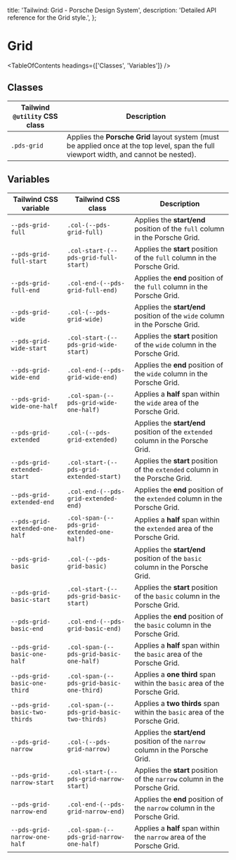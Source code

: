 
  title: 'Tailwind: Grid - Porsche Design System',
  description: 'Detailed API reference for the Grid style.',
};

# Grid

<TableOfContents headings={['Classes', 'Variables']} />

## Classes

| Tailwind `@utility` CSS class | Description                                                                                                                             |
| ----------------------------- | --------------------------------------------------------------------------------------------------------------------------------------- |
| `.pds-grid`                   | Applies the **Porsche Grid** layout system (must be applied once at the top level, span the full viewport width, and cannot be nested). |

## Variables

| Tailwind CSS variable          | Tailwind CSS class                         | Description                                                                      |
| ------------------------------ | ------------------------------------------ | -------------------------------------------------------------------------------- |
| `--pds-grid-full`              | `.col-(--pds-grid-full)`                   | Applies the **start/end** position of the `full` column in the Porsche Grid.     |
| `--pds-grid-full-start`        | `.col-start-(--pds-grid-full-start)`       | Applies the **start** position of the `full` column in the Porsche Grid.         |
| `--pds-grid-full-end`          | `.col-end-(--pds-grid-full-end)`           | Applies the **end** position of the `full` column in the Porsche Grid.           |
| `--pds-grid-wide`              | `.col-(--pds-grid-wide)`                   | Applies the **start/end** position of the `wide` column in the Porsche Grid.     |
| `--pds-grid-wide-start`        | `.col-start-(--pds-grid-wide-start)`       | Applies the **start** position of the `wide` column in the Porsche Grid.         |
| `--pds-grid-wide-end`          | `.col-end-(--pds-grid-wide-end)`           | Applies the **end** position of the `wide` column in the Porsche Grid.           |
| `--pds-grid-wide-one-half`     | `.col-span-(--pds-grid-wide-one-half)`     | Applies a **half** span within the `wide` area of the Porsche Grid.              |
| `--pds-grid-extended`          | `.col-(--pds-grid-extended)`               | Applies the **start/end** position of the `extended` column in the Porsche Grid. |
| `--pds-grid-extended-start`    | `.col-start-(--pds-grid-extended-start)`   | Applies the **start** position of the `extended` column in the Porsche Grid.     |
| `--pds-grid-extended-end`      | `.col-end-(--pds-grid-extended-end)`       | Applies the **end** position of the `extended` column in the Porsche Grid.       |
| `--pds-grid-extended-one-half` | `.col-span-(--pds-grid-extended-one-half)` | Applies a **half** span within the `extended` area of the Porsche Grid.          |
| `--pds-grid-basic`             | `.col-(--pds-grid-basic)`                  | Applies the **start/end** position of the `basic` column in the Porsche Grid.    |
| `--pds-grid-basic-start`       | `.col-start-(--pds-grid-basic-start)`      | Applies the **start** position of the `basic` column in the Porsche Grid.        |
| `--pds-grid-basic-end`         | `.col-end-(--pds-grid-basic-end)`          | Applies the **end** position of the `basic` column in the Porsche Grid.          |
| `--pds-grid-basic-one-half`    | `.col-span-(--pds-grid-basic-one-half)`    | Applies a **half** span within the `basic` area of the Porsche Grid.             |
| `--pds-grid-basic-one-third`   | `.col-span-(--pds-grid-basic-one-third)`   | Applies a **one third** span within the `basic` area of the Porsche Grid.        |
| `--pds-grid-basic-two-thirds`  | `.col-span-(--pds-grid-basic-two-thirds)`  | Applies a **two thirds** span within the `basic` area of the Porsche Grid.       |
| `--pds-grid-narrow`            | `.col-(--pds-grid-narrow)`                 | Applies the **start/end** position of the `narrow` column in the Porsche Grid.   |
| `--pds-grid-narrow-start`      | `.col-start-(--pds-grid-narrow-start)`     | Applies the **start** position of the `narrow` column in the Porsche Grid.       |
| `--pds-grid-narrow-end`        | `.col-end-(--pds-grid-narrow-end)`         | Applies the **end** position of the `narrow` column in the Porsche Grid.         |
| `--pds-grid-narrow-one-half`   | `.col-span-(--pds-grid-narrow-one-half)`   | Applies a **half** span within the `narrow` area of the Porsche Grid.            |
